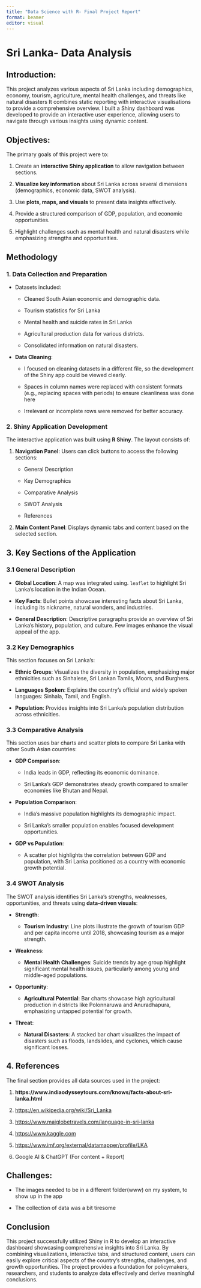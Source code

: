 ```yaml
---
title: "Data Science with R- Final Project Report"
format: beamer
editor: visual
---
```


# Sri Lanka- Data Analysis

## Introduction:

This project analyzes various aspects of Sri Lanka including demographics, economy, tourism, agriculture, mental health challenges, and threats like natural disasters It combines static reporting with interactive visualisations to provide a comprehensive overview. I built a Shiny dashboard was developed to provide an interactive user experience, allowing users to navigate through various insights using dynamic content.

## Objectives:

The primary goals of this project were to:

1.  Create an **interactive Shiny application** to allow navigation between sections.

2.  **Visualize key information** about Sri Lanka across several dimensions (demographics, economic data, SWOT analysis).

3.  Use **plots, maps, and visuals** to present data insights effectively.

4.  Provide a structured comparison of GDP, population, and economic opportunities.

5.  Highlight challenges such as mental health and natural disasters while emphasizing strengths and opportunities.

## **Methodology**

### **1. Data Collection and Preparation**

-   Datasets included:

    -   Cleaned South Asian economic and demographic data.

    -   Tourism statistics for Sri Lanka

    -   Mental health and suicide rates in Sri Lanka

    -   Agricultural production data for various districts.

    -   Consolidated information on natural disasters.

-   **Data Cleaning**:

    -   I focused on cleaning datasets in a different file, so the development of the Shiny app could be viewed clearly.

    -   Spaces in column names were replaced with consistent formats (e.g., replacing spaces with periods) to ensure cleanliness was done here

    -   Irrelevant or incomplete rows were removed for better accuracy.

### **2. Shiny Application Development**

The interactive application was built using **R Shiny**. The layout consists of:

1.  **Navigation Panel**: Users can click buttons to access the following sections:

    -   General Description

    -   Key Demographics

    -   Comparative Analysis

    -   SWOT Analysis

    -   References

2.  **Main Content Panel**: Displays dynamic tabs and content based on the selected section.

## **3. Key Sections of the Application**

### **3.1 General Description**

-   **Global Location**: A map was integrated using. `leaflet` to highlight Sri Lanka's location in the Indian Ocean.

-   **Key Facts**: Bullet points showcase interesting facts about Sri Lanka, including its nickname, natural wonders, and industries.

-   **General Description**: Descriptive paragraphs provide an overview of Sri Lanka's history, population, and culture. Few images enhance the visual appeal of the app.

### **3.2 Key Demographics**

This section focuses on Sri Lanka's:

-   **Ethnic Groups**: Visualizes the diversity in population, emphasizing major ethnicities such as Sinhalese, Sri Lankan Tamils, Moors, and Burghers.

-   **Languages Spoken**: Explains the country's official and widely spoken languages: Sinhala, Tamil, and English.

-   **Population**: Provides insights into Sri Lanka's population distribution across ethnicities.

### **3.3 Comparative Analysis**

This section uses bar charts and scatter plots to compare Sri Lanka with other South Asian countries:

-   **GDP Comparison**:

    -   India leads in GDP, reflecting its economic dominance.

    -   Sri Lanka's GDP demonstrates steady growth compared to smaller economies like Bhutan and Nepal.

-   **Population Comparison**:

    -   India's massive population highlights its demographic impact.

    -   Sri Lanka's smaller population enables focused development opportunities.

-   **GDP vs Population**:

    -   A scatter plot highlights the correlation between GDP and population, with Sri Lanka positioned as a country with economic growth potential.

### **3.4 SWOT Analysis**

The SWOT analysis identifies Sri Lanka's strengths, weaknesses, opportunities, and threats using **data-driven visuals**:

-   **Strength**:

    -   **Tourism Industry**: Line plots illustrate the growth of tourism GDP and per capita income until 2018, showcasing tourism as a major strength.

-   **Weakness**:

    -   **Mental Health Challenges**: Suicide trends by age group highlight significant mental health issues, particularly among young and middle-aged populations.

-   **Opportunity**:

    -   **Agricultural Potential**: Bar charts showcase high agricultural production in districts like Polonnaruwa and Anuradhapura, emphasizing untapped potential for growth.

-   **Threat**:

    -   **Natural Disasters**: A stacked bar chart visualizes the impact of disasters such as floods, landslides, and cyclones, which cause significant losses.

## **4. References**

The final section provides all data sources used in the project:

1.  **https://www.indiaodysseytours.com/knows/facts-about-sri-lanka.html**

2.  <https://en.wikipedia.org/wiki/Sri_Lanka>

3.  <https://www.maiglobetravels.com/language-in-sri-lanka>

4.  <https://www.kaggle.com>

5.  <https://www.imf.org/external/datamapper/profile/LKA>

6.  Google AI & ChatGPT (For content + Report)

## Challenges:

-   The images needed to be in a different folder(www) on my system, to show up in the app

-   The collection of data was a bit tiresome

## **Conclusion**

This project successfully utilized Shiny in R to develop an interactive dashboard showcasing comprehensive insights into Sri Lanka. By combining visualizations, interactive tabs, and structured content, users can easily explore critical aspects of the country's strengths, challenges, and growth opportunities. The project provides a foundation for policymakers, researchers, and students to analyze data effectively and derive meaningful conclusions.

## 
